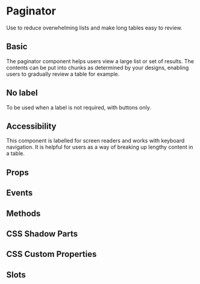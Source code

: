 # Paginator
Use to reduce overwhelming lists and make long tables easy to review.

## Basic
The paginator component helps users view a large list or set of results. The contents can be put into chunks as determined by your designs, enabling users to gradually review a table for example.

## No label
To be used when a label is not required, with buttons only.

## Accessibility
This component is labelled for screen readers and works with keyboard navigation. It is helpful for users as a way of breaking up lengthy content in a table.

## Props


<Props />

## Events


<Events />

## Methods


<Methods />

## CSS Shadow Parts


<Parts />

## CSS Custom Properties


<CustomProps />

## Slots


<Slots />


